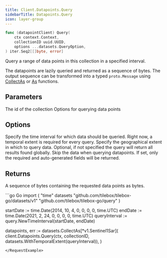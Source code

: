 ```yaml
---
title: Client.Datapoints.Query
sidebarTitle: Datapoints.Query
icon: layer-group
---
```


```go
func (datapointClient) Query(
    ctx context.Context,
    collectionID uuid.UUID,
    options ...datasets.QueryOption,
) iter.Seq2[[]byte, error]
```

Query a range of data points in this collection in a specified interval.

The datapoints are lazily queried and returned as a sequence of bytes.
The output sequence can be transformed into a typed `proto.Message` using [CollectAs](/api-reference/go/datasets/CollectAs) or [As](/api-reference/go/datasets/As) functions.

## Parameters

<ParamField path="collectionID" type="uuid.UUID">
  The id of the collection
</ParamField>
<ParamField path="options" type="[]datasets.QueryOption">
  Options for querying data points
</ParamField>

## Options

<ParamField path="WithTemporalExtent(temporalExtent query.TemporalExtent)">
  Specify the time interval for which data should be queried.
  Right now, a temporal extent is required for every query.
</ParamField>
<ParamField path="WithSpatialExtent(spatialExtent orb.Geometry)">
  Specify the geographical extent in which to query data.
  Optional, if not specified the query will return all results found globally.
</ParamField>
<ParamField path="WithSkipData()" default="false">
  Skip the data when querying datapoints.
  If set, only the required and auto-generated fields will be returned.
</ParamField>

## Returns

A sequence of bytes containing the requested data points as bytes.

<RequestExample>
```go Go
import (
  "time"
  datasets "github.com/tilebox/tilebox-go/datasets/v1"
	"github.com/tilebox/tilebox-go/query"
)

startDate := time.Date(2014, 10, 4, 0, 0, 0, 0, time.UTC) 
endDate := time.Date(2021, 2, 24, 0, 0, 0, 0, time.UTC) 
queryInterval := query.NewTimeInterval(startDate, endDate)

datapoints, err := datasets.CollectAs[*v1.Sentinel1Sar](
    client.Datapoints.Query(ctx, collectionID, datasets.WithTemporalExtent(queryInterval)),
)
```
</RequestExample>
